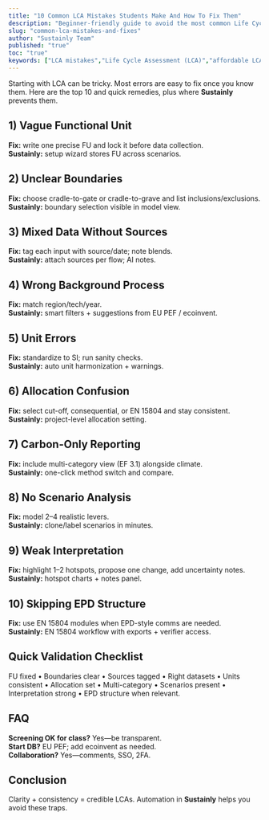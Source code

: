 ```yaml
---
title: "10 Common LCA Mistakes Students Make And How To Fix Them"
description: "Beginner-friendly guide to avoid the most common Life Cycle Assessment mistakes with quick fixes and practical tips using Sustainly."
slug: "common-lca-mistakes-and-fixes"
author: "Sustainly Team"
published: "true"
toc: "true"
keywords: ["LCA mistakes","Life Cycle Assessment (LCA)","affordable LCA tools","automated tools","regulatory compliance","sustainable business"]
---
```


Starting with LCA can be tricky. Most errors are easy to fix once you know them. Here are the top 10 and quick remedies, plus where **Sustainly** prevents them.

## 1) Vague Functional Unit

**Fix:** write one precise FU and lock it before data collection.\
**Sustainly:** setup wizard stores FU across scenarios.

## 2) Unclear Boundaries

**Fix:** choose cradle-to-gate or cradle-to-grave and list inclusions/exclusions.\
**Sustainly:** boundary selection visible in model view.

## 3) Mixed Data Without Sources

**Fix:** tag each input with source/date; note blends.\
**Sustainly:** attach sources per flow; AI notes.

## 4) Wrong Background Process

**Fix:** match region/tech/year.\
**Sustainly:** smart filters + suggestions from EU PEF / ecoinvent.

## 5) Unit Errors

**Fix:** standardize to SI; run sanity checks.\
**Sustainly:** auto unit harmonization + warnings.

## 6) Allocation Confusion

**Fix:** select cut-off, consequential, or EN 15804 and stay consistent.\
**Sustainly:** project-level allocation setting.

## 7) Carbon-Only Reporting

**Fix:** include multi-category view (EF 3.1) alongside climate.\
**Sustainly:** one-click method switch and compare.

## 8) No Scenario Analysis

**Fix:** model 2–4 realistic levers.\
**Sustainly:** clone/label scenarios in minutes.

## 9) Weak Interpretation

**Fix:** highlight 1–2 hotspots, propose one change, add uncertainty notes.\
**Sustainly:** hotspot charts + notes panel.

## 10) Skipping EPD Structure

**Fix:** use EN 15804 modules when EPD-style comms are needed.\
**Sustainly:** EN 15804 workflow with exports + verifier access.

## Quick Validation Checklist

FU fixed • Boundaries clear • Sources tagged • Right datasets • Units consistent • Allocation set • Multi-category • Scenarios present • Interpretation strong • EPD structure when relevant.

## FAQ

**Screening OK for class?** Yes—be transparent.\
**Start DB?** EU PEF; add ecoinvent as needed.\
**Collaboration?** Yes—comments, SSO, 2FA.

## Conclusion

Clarity + consistency = credible LCAs. Automation in **Sustainly** helps you avoid these traps.
